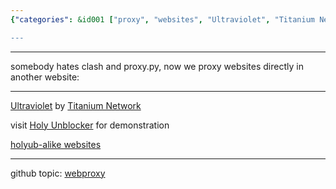 ```yaml
---
{"categories": &id001 ["proxy", "websites", "Ultraviolet", "Titanium Network", "Holy Unblocker", "GitHub", "Web development"], "category": "Web Development", "date": "2023-04-03 08:51:11", "description": "Introducing a new method for proxying websites directly within another website using the Ultraviolet project from Titanium Network, demonstrated through Holy Unblocker's website. Includes links to holyub-alike websites and related GitHub topics.", "tags": *id001, "title": "Webproxy, Clash, Proxy.Py"}

---
```


------

somebody hates clash and proxy.py, now we proxy websites directly in another website:

----

[Ultraviolet](https://github.com/titaniumnetwork-dev/Ultraviolet) by [Titanium Network](https://titaniumnetwork.org/setup)

visit [Holy Unblocker](https://github.com/holy-unblocker/website) for demonstration

[holyub-alike websites](https://sitelike.org/similar/holyubofficial.net)

----

github topic: [webproxy](https://github.com/topics/webproxy)

